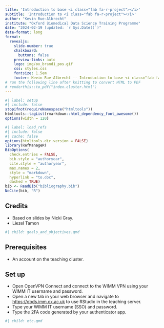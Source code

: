 ```yaml
---
title: 'Introduction to base <i class="fab fa-r-project"></i>'
subtitle: 'Introduction to <i class="fab fa-r-project"></i>'
author: "Kevin Rue-Albrecht"
institute: "Oxford Biomedical Data Science Training Programme"
date: "2024-02-19 (updated: `r Sys.Date()`)"
date-format: long
format:
  revealjs: 
    slide-number: true
    chalkboard: 
      buttons: false
    preview-links: auto
    logo: img/ox_brand1_pos.gif
    css: styles.css
    fontsize: 1.5em
    footer: Kevin Rue-Albrecht -- Introduction to base <i class="fab fa-r-project"></i>
# run the following line after knitting to convert HTML to PDF
# renderthis::to_pdf("index.cluster.html")
---
```


```r
#| label: setup
#| include: false
stopifnot(requireNamespace("htmltools"))
htmltools::tagList(rmarkdown::html_dependency_font_awesome())
options(width = 120)
```

```r
#| label: load_refs
#| include: false
#| cache: false
options(htmltools.dir.version = FALSE)
library(RefManageR)
BibOptions(
  check.entries = FALSE,
  bib.style = "authoryear",
  cite.style = "authoryear",
  max.names = 2,
  style = "markdown",
  hyperlink = "to.doc",
  dashed = TRUE)
bib <- ReadBib("bibliography.bib")
NoCite(bib, "R")
```

## Credits

- Based on slides by Nicki Gray.
- Liezel Tamon

```r
#| child: goals_and_objectives.qmd
```

## Prerequisites

- An account on the teaching cluster.

## Set up

- Open OpenVPN Connect and connect to the WIMM VPN using your WIMM IT username and password.
- Open a new tab in your web browser and navigate to <https://obds.imm.ox.ac.uk> to use RStudio in the teaching server.
- Type your WIMM IT username (SSO) and password.
- Type the 2FA code generated by your authenticator app.

```r
#| child: etc.qmd
```
